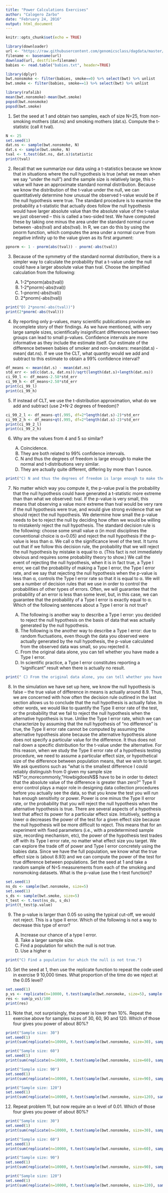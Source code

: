 ```yaml
---
title: "Power Calculations Exercises"
author: "Calogero Zarbo"
date: "February 24, 2016"
output: html_document
---
```


```r
knitr::opts_chunk$set(echo = TRUE)
```

```r
library(downloader)
url <- "https://raw.githubusercontent.com/genomicsclass/dagdata/master/inst/extdata/babies.txt"
filename <- basename(url)
download(url, destfile=filename)
babies <- read.table("babies.txt", header=TRUE)

library(dplyr)
bwt.nonsmoke <- filter(babies, smoke==0) %>% select(bwt) %>% unlist 
bwt.smoke <- filter(babies, smoke==1) %>% select(bwt) %>% unlist

library(rafalib)
mean(bwt.nonsmoke)-mean(bwt.smoke)
popsd(bwt.nonsmoke)
popsd(bwt.smoke)
```


1. Set the seed at 1 and obtain two samples, each of size N=25, from non-smoking mothers (dat.ns) and smoking mothers (dat.s). Compute the t-statistic (call it tval).

```r
N <- 25
set.seed(1)
dat.ns <- sample(bwt.nonsmoke, N)
dat.s <- sample(bwt.smoke, N)
tval <- t.test(dat.ns, dat.s)$statistic
print(tval)
```

2. Recall that we summarize our data using a t-statistics because we know that in situations where the null hypothesis is true (what we mean when we say “under the null”) and the sample size is relatively large, this t-value will have an approximate standard normal distribution. Because we know the distribution of the t-value under the null, we can quantitatively determine how unusual the observed t-value would be if the null hypothesis were true.
The standard procedure is to examine the probability a t-statistic that actually does follow the null hypothesis would have larger absolute value than the absolute value of the t-value we just observed – this is called a two-sided test.
We have computed these by taking one minus the area under the standard normal curve between -abs(tval) and abs(tval). In R, we can do this by using the pnorm function, which computes the area under a normal curve from negative infinity up to the value given as its first argument:

```r
ppnorm <- 1 - pnorm(abs(tval)) - pnorm(-abs(tval))
```

3. Because of the symmetry of the standard normal distribution, there is a simpler way to calculate the probability that a t-value under the null could have a larger absolute value than tval. Choose the simplified calculation from the following:

    A) 1-2*pnorm(abs(tval))
    B) 1-2*pnorm(-abs(tval))
    C) 1-pnorm(-abs(tval))
    D) 2*pnorm(-abs(tval))
    
```r
print("D) 2*pnorm(-abs(tval))")
print(2*pnorm(-abs(tval)))
```


4. By reporting only p-values, many scientific publications provide an incomplete story of their findings. As we have mentioned, with very large sample sizes, scientifically insignificant differences between two groups can lead to small p-values. Confidence intervals are more informative as they include the estimate itself. Our estimate of the difference between babies of smoker and non-smokers: mean(dat.s) - mean( dat.ns). If we use the CLT, what quantity would we add and subtract to this estimate to obtain a 99% confidence interval?

```r
df_means <- mean(dat.s) - mean(dat.ns)
std_err <- sd(c(dat.s, dat.ns))/sqrt(length(dat.s)+length(dat.ns))
ci_99_l <- df_means-2.58*std_err
ci_99_h <- df_means+2.58*std_err
print(ci_99_l)
print(ci_99_h)
```


5. If instead of CLT, we use the t-distribution approximation, what do we add and subtract (use 2*N-2 degrees of freedom)?

```r
ci_99_2_l <- df_means-qt(.995, df=2*length(dat.s)-2)*std_err
ci_99_2_h <- df_means+qt(.995, df=2*length(dat.s)-2)*std_err
print(ci_99_2_l)
print(ci_99_2_h)
```


6. Why are the values from 4 and 5 so similar?

    A) Coincidence.
    B) They are both related to 99% confidence intervals.
    C) N and thus the degrees of freedom is large enough to make the normal and t-distributions very similar.
    D) They are actually quite different, differing by more than 1 ounce.

```r
print("C) N and thus the degrees of freedom is large enough to make the normal and t-distributions very similar.")

```


7. No matter which way you compute it, the p-value pval is the probability that the null hypothesis could have generated a t-statistic more extreme than than what we observed: tval. If the p-value is very small, this means that observing a value more extreme than tval would be very rare if the null hypothesis were true, and would give strong evidence that we should reject the null hypothesis. We determine how small the p-value needs to be to reject the null by deciding how often we would be willing to mistakenly reject the null hypothesis.
The standard decision rule is the following: choose some small value α (in most disciplines the conventional choice is α=0.05) and reject the null hypothesis if the p-value is less than α. We call α the significance level of the test.
It turns out that if we follow this decision rule, the probability that we will reject the null hypothesis by mistake is equal to α. (This fact is not immediately obvious and requires some probability theory to show.) We call the event of rejecting the null hypothesis, when it is in fact true, a Type I error, we call the probability of making a Type I error, the Type I error rate, and we say that rejecting the null hypothesis when the p-value is less than α, controls the Type I error rate so that it is equal to α. We will see a number of decision rules that we use in order to control the probabilities of other types of errors. Often, we will guarantee that the probability of an error is less than some level, but, in this case, we can guarantee that the probability of a Type I error is exactly equal to α.
Which of the following sentences about a Type I error is not true?

    A) The following is another way to describe a Type I error: you decided to reject the null hypothesis on the basis of data that was actually generated by the null hypothesis.
    B) The following is the another way to describe a Type I error: due to random fluctuations, even though the data you observed were actually generated by the null hypothesis, the p-value calculated from the observed data was small, so you rejected it.
    C) From the original data alone, you can tell whether you have made a Type I error.
    D) In scientific practice, a Type I error constitutes reporting a “significant” result when there is actually no result.

```r
print(" C) From the original data alone, you can tell whether you have made a Type I error.")

```



8. In the simulation we have set up here, we know the null hypothesis is false – the true value of difference in means is actually around 8.9. Thus, we are concerned with how often the decision rule outlined in the last section allows us to conclude that the null hypothesis is actually false. In other words, we would like to quantify the Type II error rate of the test, or the probability that we fail to reject the null hypothesis when the alternative hypothesis is true.
Unlike the Type I error rate, which we can characterize by assuming that the null hypothesis of “no difference” is true, the Type II error rate cannot be computed by assuming the alternative hypothesis alone because the alternative hypothesis alone does not specify a particular value for the difference. It thus does not nail down a specific distribution for the t-value under the alternative.
For this reason, when we study the Type II error rate of a hypothesis testing procedure, we need to assume a particular effect size, or hypothetical size of the difference between population means, that we wish to target. We ask questions such as “what is the smallest difference I could reliably distinguish from 0 given my sample size N$?"or,morecommonly,"HowbigdoesN$$ have to be in order to detect that the absolute value of the difference is greater than zero?” Type II error control plays a major role in designing data collection procedures before you actually see the data, so that you know the test you will run has enough sensitivity or power. Power is one minus the Type II error rate, or the probability that you will reject the null hypothesis when the alternative hypothesis is true.
There are several aspects of a hypothesis test that affect its power for a particular effect size. Intuitively, setting a lower α decreases the power of the test for a given effect size because the null hypothesis will be more difficult to reject. This means that for an experiment with fixed parameters (i.e., with a predetermined sample size, recording mechanism, etc), the power of the hypothesis test trades off with its Type I error rate, no matter what effect size you target.
We can explore the trade off of power and Type I error concretely using the babies data. Since we have the full population, we know what the true effect size is (about 8.93) and we can compute the power of the test for true difference between populations.
Set the seed at 1 and take a random sample of N=5 measurements from each of the smoking and nonsmoking datasets. What is the p-value (use the t-test function)?

```r
set.seed(1)
ns_ds <- sample(bwt.nonsmoke, size=5)
set.seed(1)
s_ds <- sample(bwt.smoke, size=5)
t_test <- t.test(ns_ds, s_ds)
print(t_test$p.value)
```

9. The p-value is larger than 0.05 so using the typical cut-off, we would not reject. This is a type II error. Which of the following is not a way to decrease this type of error?

    A) Increase our chance of a type I error.
    B) Take a larger sample size.
    C) Find a population for which the null is not true.
    D) Use a higher α

```r
print("C) Find a population for which the null is not true.")

```


10. Set the seed at 1, then use the replicate function to repeat the code used in exercise 9 10,000 times. What proportion of the time do we reject at the 0.05 level?

```r
set.seed(1)
p_vs <- replicate(n=10000, t.test(sample(bwt.nonsmoke, size=5), sample(bwt.smoke, size=5))$p.value < 0.05)
res <- sum(p_vs)/100
print(res)
```


11. Note that, not surprisingly, the power is lower than 10%. Repeat the exercise above for samples sizes of 30, 60, 90 and 120. Which of those four gives you power of about 80%?


```r
print("Sample size: 30")
set.seed(1)
print(sum(replicate(n=10000, t.test(sample(bwt.nonsmoke, size=30), sample(bwt.smoke, size=30))$p.value < 0.05))/100)

print("Sample size: 60")
set.seed(1)
print(sum(replicate(n=10000, t.test(sample(bwt.nonsmoke, size=60), sample(bwt.smoke, size=60))$p.value < 0.05))/100)

print("Sample size: 90")
set.seed(1)
print(sum(replicate(n=10000, t.test(sample(bwt.nonsmoke, size=90), sample(bwt.smoke, size=90))$p.value < 0.05))/100)

print("Sample size: 120")
set.seed(1)
print(sum(replicate(n=10000, t.test(sample(bwt.nonsmoke, size=120), sample(bwt.smoke, size=120))$p.value < 0.05))/100)
```

12. Repeat problem 11, but now require an α level of 0.01. Which of those four gives you power of about 80%?

```r
print("Sample size: 30")
set.seed(1)
print(sum(replicate(n=10000, t.test(sample(bwt.nonsmoke, size=30), sample(bwt.smoke, size=30))$p.value < 0.01))/100)

print("Sample size: 60")
set.seed(1)
print(sum(replicate(n=10000, t.test(sample(bwt.nonsmoke, size=60), sample(bwt.smoke, size=60))$p.value < 0.01))/100)

print("Sample size: 90")
set.seed(1)
print(sum(replicate(n=10000, t.test(sample(bwt.nonsmoke, size=90), sample(bwt.smoke, size=90))$p.value < 0.01))/100)

print("Sample size: 120")
set.seed(1)
print(sum(replicate(n=10000, t.test(sample(bwt.nonsmoke, size=120), sample(bwt.smoke, size=120))$p.value < 0.01))/100)
```







